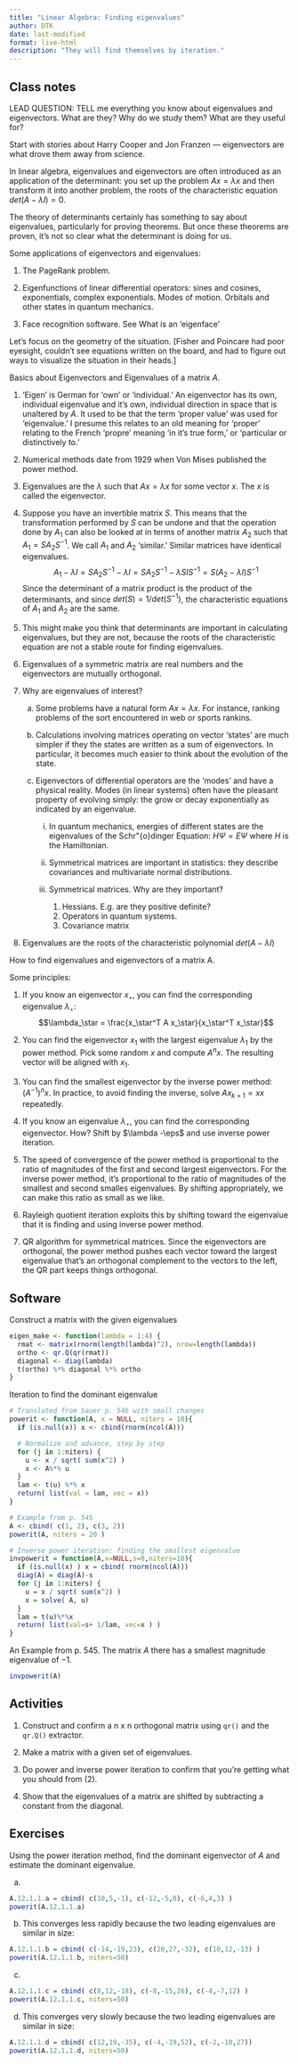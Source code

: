 ```yaml
---
title: "Linear Algebra: Finding eigenvalues"
author: DTK
date: last-modified
format: live-html
description: "They will find themselves by iteration."
---
```


## Class notes

LEAD QUESTION: TELL me everything you know about eigenvalues and eigenvectors.  What are they?  Why do we study them? What are they useful for?


Start with stories about Harry Cooper and Jon Franzen --- eigenvectors are what drove them away from science.

In linear algebra, eigenvalues and eigenvectors are often introduced as an application of the determinant: you set up the problem $A x = \lambda x$ and then transform it into another problem, the roots of the characteristic equation $det( A - \lambda I) = 0$.

The theory of determinants certainly has something to say about eigenvalues, particularly for proving theorems.  But once these theorems are proven, it's not so clear what the determinant is doing for us.

Some applications of eigenvectors and eigenvalues:

#. The PageRank problem.

#. Eigenfunctions of linear differential operators: sines and cosines, exponentials, complex exponentials.  Modes of motion.  Orbitals and other states in quantum mechanics.

#. Face recognition software.  See \url{http://www.face-rec.org/algorithms/}  What is an 'eigenface'

Let's focus on the geometry of the situation.  [Fisher and Poincare had poor eyesight, couldn't see equations written on the board, and had to figure out ways to visualize the situation in their heads.]

Basics about Eigenvectors and Eigenvalues of a matrix $A$.

#. 'Eigen' is German for 'own' or 'individual.' An eigenvector has its own, individual eigenvalue and it's own, individual direction in space that is unaltered by $A$. It used to be that the term 'proper value' was used for 'eigenvalue.'  I presume this relates to an old meaning for 'proper' relating to the French 'propre' meaning 'in it's true form,' or 'particular or distinctively to.'

#. Numerical methods date from 1929 when Von Mises published the power method.

#. Eigenvalues are the $\lambda$ such that $A x = \lambda x$ for some vector $x$.  The $x$ is called the eigenvector.

#. Suppose you have an invertible matrix $S$.  This means that the transformation performed by $S$ can be undone and that the operation done by $A_1$ can also be looked at in terms of another matrix $A_2$ such that $A_1 = S A_2 S^{-1}$.  We call $A_1$ and $A_2$ 'similar.'  Similar matrices have identical eigenvalues. $$A_1 -\lambda I = S A_2 S^{-1} - \lambda I = S A_2 S^{-1} - \lambda S I S^{-1} = S( A_2 - \lambda I )S^{-1}$$ Since the determinant of a matrix product is the product of the determinants, and since $det(S) = 1/det(S^{-1})$, the characteristic equations of $A_1$ and $A_2$ are the same.

#. This might make you think that determinants are important in calculating eigenvalues, but they are not, because the roots of the characteristic equation are not a stable route for finding eigenvalues.

#. Eigenvalues of a symmetric matrix are  real numbers and the eigenvectors are mutually orthogonal.

#. Why are eigenvalues of interest?
    a. Some problems have a natural form $A x = \lambda x$.  For instance, ranking problems of the sort encountered in web or sports rankins.

    #. Calculations involving matrices operating on vector 'states' are much simpler if they the states are written as a sum of eigenvectors.  In particular, it becomes much easier to think about the evolution of the state.

    #. Eigenvectors of differential operators are the 'modes' and have a physical reality. Modes (in linear systems) often have the pleasant property of evolving simply: the grow or decay exponentially as indicated by an eigenvalue.

        i. In quantum mechanics, energies of different states are
            the eigenvalues of the Schr\"{o}dinger Equation: $H \Psi =
            E \Psi$ where $H$ is the Hamiltonian.

        #. Symmetrical matrices are important in statistics: they
            describe covariances and multivariate normal distributions.

        #. Symmetrical matrices.  Why are they important?
              
            1. Hessians.  E.g. are they positive definite?
            #. Operators in quantum systems.
            #. Covariance matrix
                


#. Eigenvalues are the roots of the characteristic polynomial $det( A - \lambda I)$


 

How to find eigenvalues and eigenvectors of a matrix A.

Some principles:

1. If you know an eigenvector $x_\star$, you can find the corresponding eigenvalue $\lambda_\star$:
  $$\lambda_\star = \frac{x_\star^T A x_\star}{x_\star^T x_\star}$$

#. You can find the eigenvector $x_1$ with the largest eigenvalue $\lambda_1$ by the power method. Pick some random $x$ and compute $A^n x$. The resulting vector will be aligned with $x_1$.

#. You can find the smallest eigenvector by the inverse power method: $(A^{-1})^n x$.  In practice, to avoid finding the inverse, solve $A x_{k+1} = x{x}$ repeatedly.

#. If you know an eigenvalue $\lambda_\star$, you can find the corresponding eigenvector.  How? Shift by $\lambda -\eps$ and use inverse power iteration.

#. The speed of convergence of the power method is proportional to the ratio of magnitudes of the first and second largest eigenvectors.  For the inverse power method, it's proportional to the ratio of magnitudes of the smallest and second smalles eigenvalues.  By shifting appropriately, we can make this ratio as small as we like.

#. Rayleigh quotient iteration exploits this by shifting toward the eigenvalue that it is finding and using inverse power method.

#. QR algorithm for symmetrical matrices.  Since the eigenvectors are orthogonal, the power method pushes each vector toward the largest eigenvalue that's an orthogonal complement to the vectors to the left, the QR part keeps things orthogonal.


## Software

Construct a matrix with the given eigenvalues

```r
eigen_make <- function(lambda = 1:4) {
  rmat <- matrix(rnorm(length(lambda)^2), nrow=length(lambda))
  ortho <- qr.Q(qr(rmat))
  diagonal <- diag(lambda)
  t(ortho) %*% diagonal %*% ortho
}
```


Iteration to find the dominant eigenvalue

```r
# Translated from Sauer p. 546 with small changes
powerit <- function(A, x = NULL, niters = 10){
  if (is.null(x)) x <- cbind(rnorm(ncol(A)))

  # Normalize and advance, step by step
  for (j in 1:niters) {
    u <- x / sqrt( sum(x^2) )
    x <- A%*% u
  }
  lam <- t(u) %*% x
  return( list(val = lam, vec = x))
}
```


```r
# Example from p. 545
A <- cbind( c(1, 2), c(3, 2))
powerit(A, niters = 20 )
```

```r
# Inverse power iteration: finding the smallest eigenvalue
invpowerit = function(A,x=NULL,s=0,niters=10){
  if (is.null(x) ) x = cbind( rnorm(ncol(A)))
  diag(A) = diag(A)-s
  for (j in 1:niters) {
    u = x / sqrt( sum(x^2) )
    x = solve( A, u)
  }
  lam = t(u)%*%x
  return( list(val=s+ 1/lam, vec=x ) )
}
```

An Example from p. 545.  The matrix $A$ there has a
smallest magnitude eigenvalue of $-1$.

```r
invpowerit(A)
```

## Activities

1. Construct and confirm a n x n orthogonal matrix using `qr()` and the `qr.Q()` extractor. 

2. Make a matrix with a given set of eigenvalues.

3. Do power and inverse power iteration to confirm that you're getting what you should from (2).

4. Show that the eigenvalues of a matrix are shifted by subtracting a constant from the diagonal.


## Exercises

\section{Computer Problems 12.1}

\subsection{Problem 12.1.1}

Using the power iteration method, find the dominant eigenvector of $A$ and estimate the dominant eigenvalue.

a.
```r
A.12.1.1.a = cbind( c(10,5,-1), c(-12,-5,0), c(-6,4,3) )
powerit(A.12.1.1.a)
```

b.  This converges less rapidly because the two leading eigenvalues are similar in size:
```r
A.12.1.1.b = cbind( c(-14,-19,23), c(20,27,-32), c(10,12,-13) )
powerit(A.12.1.1.b, niters=50)
```

c.
```r
A.12.1.1.c = cbind( c(8,12,-18), c(-8,-15,26), c(-4,-7,12) )
powerit(A.12.1.1.c, niters=50)
```

d.  This converges very slowly because the two leading eigenvalues are similar in size:
```r
A.12.1.1.d = cbind( c(12,19,-35), c(-4,-19,52), c(-2,-10,27))
powerit(A.12.1.1.d, niters=50)
```


